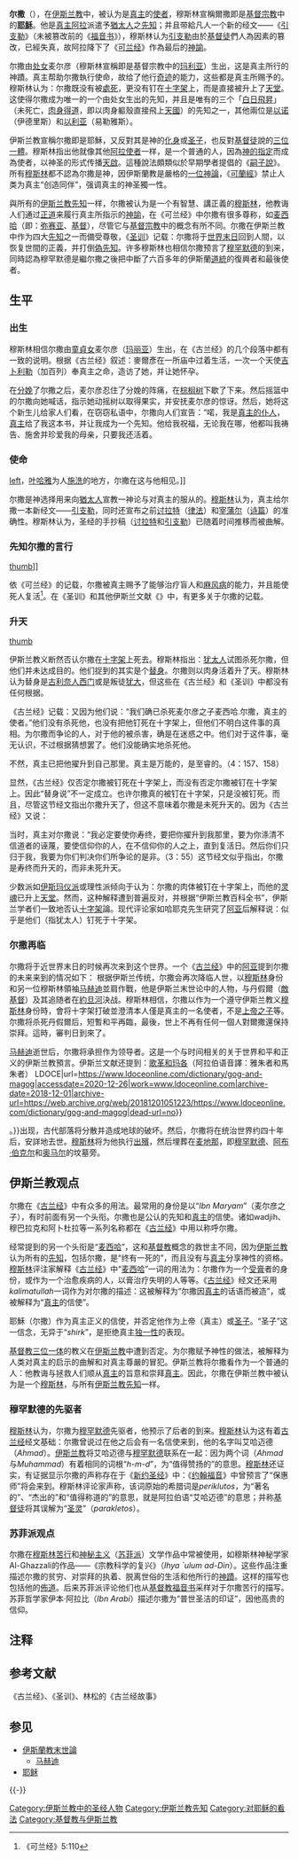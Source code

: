 {{Otheruses|subject=伊斯兰教的先知|other=耶稣的主条目|耶稣}}
{{Islam}}
{{noteTA
|1=zh-hans:古兰经; zh-hant:古蘭經; zh-tw:可蘭經
|2=zh-hans:古兰; zh-hant:古蘭; zh-tw:可蘭
|3=zh-cn:安拉; zh-hk:安拉; zh-sg:阿拉; zh-tw:阿拉
|4=zh-hans:阿拉伯; zh-hant:阿拉伯
}}
'''尔撒'''（{{lang-ar|عيسى}}），在[[伊斯兰教|伊斯兰教]]中，被认为是[[真主|真主]]的[[使者|使者]]，穆斯林宣稱爾撒即是[[基督宗教|基督宗教]]中的'''[[耶稣|耶稣]]'''。他是[[真主|真主]][[阿拉|阿拉]]派遣予[[猶太人|猶太人]]之[[先知|先知]]；并且带給凡人一个新的经文——《[[引支勒|引支勒]]》（未被篡改前的《[[福音书|福音书]]》），穆斯林认为[[引支勒|引支勒]]由於[[基督徒|基督徒]]們人為因素的篡改，已經失真，故阿拉降下了《[[可兰经|可兰经]]》作為最后的[[神諭|神諭]]。

{{infobox_person
|前缀尊称 = [[使者|使者]]和[[先知|先知]]
|姓名 = 尔撒·伊本·麦尔彦<br/>{{lang|ar|عِيسَى ٱبْنُ مَرْيَمَ}}
|后缀尊称 = [[麦西哈|麦西哈]]
|图像 = Isa (Jesus)1 (cropped).png
|图像说明 = 阿拉伯书法书写的尔撒之名
|原文名 = عِيسَى ٱبْنُ مَرْيَمَ
|出生日期 = 约公元前4年（伊斯兰历前645年）<br/>[[犹太行省|犹太行省]],[[罗马帝国|罗马帝国]]
|死亡日期 = 无<br/>但肉身得道于约公元30-33年（伊斯兰历前610-607年）[[耶路撒冷|耶路撒冷]],[[罗马帝国|罗马帝国]]
|前任 = 先知[[叶哈雅|叶哈雅]]
|继任 = 使者[[穆罕默德|穆罕默德]]
|家属 = 父：尔撒是真主赐予其母麦尔彦的，故无父亲。<br/>母：<br/>麦尔彦 
|民族 = [[以色列人|以色列人]]
|宗教信仰 = [[伊斯兰教|伊斯兰教]]
}}

尔撒由[[处女|处女]]麦尔彦（穆斯林宣稱即是基督宗教中的[[圣母玛利亚|玛利亚]]）生出，这是真主所行的神蹟。真主帮助尔撒執行使命，故给了他行[[奇迹|奇迹]]的能力，这些都是真主所赐予的。穆斯林认为：尔撒既没有被[[處死|處死]]，更没有钉在[[十字架|十字架]]上，而是直接被升上了[[天堂|天堂]]。这使得尔撒成为唯一的一个由处女生出的先知，并且是唯有的三个「[[白日飛昇|白日飛昇]]」（未死亡，[[肉身得道|肉身得道]]，即以肉身軀殼直接飛上[[天國|天國]]）的先知之一，其他兩位是[[以诺|以诺]]（伊德里斯）和[[以利亚|以利亚]]（易勒雅斯）。

伊斯兰教宣稱尔撒即是耶穌，又反對其是神的[[化身|化身]]或[[圣子|圣子]]，也反對[[基督徒|基督徒]]說的[[三位一體|三位一體]]。穆斯林指出他就像其他[[阿拉使者|阿拉使者]]一样，是一个普通的人，因為[[伊斯蘭預定論|神的指定]]而成為使者，以神圣的形式传播[[啟示|天啟]]。這種說法頗類似於早期學者提倡的《[[嗣子說|嗣子說]]》。所有[[穆斯林|穆斯林]]都不認為尔撒是神，因伊斯蘭教是嚴格的[[一位神論|一位神論]]，《[[可蘭經|可蘭經]]》禁止人类为真主“创造同伴”，强调真主的神圣獨一性。

與所有的[[伊斯兰教先知|伊斯兰教先知]]一样，尔撒被认为是一个有智慧、講正義的[[穆斯林|穆斯林]]，他教诲人们通过[[正道|正道]]来履行真主所指示的[[神諭|神諭]]，在《可兰经》中尔撒有很多尊称，如[[麦西哈|麦西哈]]（即：[[弥赛亚|弥赛亚]]、[[基督|基督]]），尽管它与[[基督宗教|基督宗教]]中的概念有所不同。尔撒在伊斯兰教中作为四大[[伊斯兰教先知|先知]]之一而備受尊敬，《[[圣训|圣训]]》记载：尔撒将于[[世界末日|世界末日]]回到人間，以恢复世間的正義，并打倒[[偽先知|偽先知]]。许多穆斯林也相信尔撒预言了[[穆罕默德|穆罕默德]]的到来，同時認為穆罕默德是繼尔撒之後把中斷了六百多年的伊斯蘭[[道統|道統]]的復興者和最後使者。

== 生平 ==
=== 出生 ===
穆斯林相信尔撒由[[处女|童貞女]]麦尔彦（[[馬利亞_(耶穌的母親)|玛丽亚]]）生出，在《古兰经》的几个段落中都有一致的说明。根据《古兰经》叙述：麥爾彥在一所庙中过着生活，一次一个天使[[加百列|吉卜利勒]]（加百列）奉真主之命，造访了她，并让她怀孕。

在[[分娩|分娩]]了尔撒之后，麦尔彦忍住了分娩的阵痛，在[[棕榈树|棕榈树]]下歇了下来。然后摇篮中的尔撒向她喊话，指示她动摇树以取得果实，并安抚麦尔彦的惊讶。然后，她将这个新生儿给家人们看，在窃窃私语中，尔撒向人们宣告：“喏，我是[[阿布杜拉|真主的仆人]]，[[真主|真主]]给了我这本书，并让我成为一个先知。他给我祝福，无论我在哪，他都叫我祷告、施舍并珍爱我的母亲，只要我还活着。

=== 使命 ===
[[圖像:Baptism_Site.jpg|left]]，[[叶哈雅|叶哈雅]]为人[[洗礼|施洗]]的地方，尔撒在这与他相见。]]

尔撒是神选择用来向[[猶太人|猶太人]]宣教一神论与对真主的服从的。[[穆斯林|穆斯林]]认为，真主给尔撒一本新经文——[[引支勒|引支勒]]，同时还宣布之前[[讨拉特|讨拉特]]（[[摩西律法|律法]]）和[[宰蒲尔|宰蒲尔]]（[[诗篇|诗篇]]）的准确性。穆斯林认为，圣经的手抄稿（[[讨拉特|讨拉特]]和[[引支勒|引支勒]]）已随着时间推移而被曲解。

=== 先知尔撒的言行 ===
[[圖像:Persian_depiction_of_Jesus_-_Sermon_on_the_Mount.jpg|thumb]]]]

依《可兰经》的记载，尔撒被真主赐予了能够治疗盲人和[[麻风病|麻风病]]的能力，并且能使死人复活<ref>《可兰经》5:110</ref>。在《圣训》和其他伊斯兰文献《{{tsl|ar|أدب}}》中，有更多关于尔撒的记载。

=== 升天 ===
[[圖像:Mohammed_on_Heaven_(detailed_-_from_Topkapı_Palace_Museum).jpg|thumb]]

伊斯兰教义断然否认尔撒在[[十字架|十字架]]上死去。穆斯林指出：[[犹太人|犹太人]]试图杀死尔撒，但他们并未达成目的。他们捉到的其实是个[[替身|替身]]。尔撒则以肉身活着升了天。穆斯林认为替身是[[古利奈人西门|古利奈人西门]]或是叛徒[[加略人猶大|犹大]]，但这些在《古兰经》和《圣训》中都没有任何根据。

《古兰经》记载：又因为他们说：“我们确已杀死麦尔彦之子麦西哈.尔撒，真主的使者。”他们没有杀死他，也没有把他钉死在十字架上，但他们不明白这件事的真相。为尔撒而争论的人，对于他的被杀害，确是在迷惑之中。他们对于这件事，毫无认识，不过根据猜想罢了。他们没能确实地杀死他。

不然，真主已把他擢升到自己那里。真主是万能的，是至睿的。（4：157、158）

显然，《古兰经》仅否定尔撒被钉死在十字架上，而没有否定尔撒被钉在十字架上。因此“替身说”不一定成立。也许尔撒真的被钉在十字架，只是没被钉死。而且，尽管这节经文指出尔撒升天了，但这不意味着尔撒是未死升天的。因为《古兰经》又说：

当时，真主对尔撒说：“我必定要使你寿终，要把你擢升到我那里，要为你涤清不信道者的诬蔑，要使信仰你的人，在不信仰你的人之上，直到复活日。然后你们只归于我，我要为你们判决你们所争论的是非。（3：55）这节经文似乎指出，尔撒是寿终而升天的，而非未死升天。

少数派如[[伊斯玛仪派|伊斯玛仪派]]或理性派倾向于认为：尔撒的肉体被钉在十字架上，而他的[[灵魂|灵魂]]已升上[[天國|天堂]]。然而，这种解释遭到普遍反对，并根据“伊斯兰教百科全书”，伊斯兰学者们一致地否认[[十字架|十字架]]論。现代评论家如哈耶克先生研究了[[阿亚|阿亚]]后解释说：似乎是他们（指犹太人）钉死于十字架。

=== 尔撒再临 ===
{{Main|耶稣再临}}

尔撒将于近世界末日的时候再次来到这个世界。一个《[[古兰经|古兰经]]》中的[[阿亚|阿亚]]提到尔撒的未来来到的情况如下：
{{cquote|他确是复活时的预兆，你切莫怀疑他，你应当顺从我，这是正路。——《古兰经43:61》}}
根据伊斯兰传统，尔撒会再次降临人世，以[[穆斯林|穆斯林]]身份和另一位穆斯林領袖[[马赫迪|马赫迪]]並肩作戰，他是伊斯兰末世论中的人物，与丹假爾（[[敵基督|敵基督]]）及其追随者在[[約旦河|約旦河]]決战。穆斯林相信，尔撒以作为一个遵守伊斯兰教义[[穆斯林|穆斯林]]身份時，會将十字架打破並澄清本人僅是真主的一名使者，不是[[上帝之子|上帝之子]]等。尔撒将杀死丹假爾后，短暫和平再臨，最後，世上不再有任何一個人對爾撒還保持崇拜。這時，審判日到來了。

[[马赫迪|马赫迪]]逝世后，尔撒将承担作为领导者。这是一个与时间相关的关于世界和平和正义的伊斯兰教預言。伊斯兰文献还提到：[[歌革和玛各|歌革和玛各]]（阿拉伯语音譯：雅朱者和馬朱者）{{efn|[[歌革和玛各|歌革和玛各]]（''Gog and Magog''）：而在《[[圣经|圣经]]·[[启示录|启示录]]》中他们代表[[神的国|神的国]]的未来敌人<ref>{{Cite web|title=Gog and Magog {{!}} meaning of Gog and Magog in Longman Dictionary of Contemporary English {{!}} LDOCE|url=https://www.ldoceonline.com/dictionary/gog-and-magog|accessdate=2020-12-26|work=www.ldoceonline.com|archive-date=2018-12-01|archive-url=https://web.archive.org/web/20181201051223/https://www.ldoceonline.com/dictionary/gog-and-magog|dead-url=no}}</ref>。}}出现，古代部落将分散并造成地球的破坏。然后，尔撒将在统治世界约四十年后，安詳地去世。[[穆斯林|穆斯林]]将为他执行[[葬礼|出殯]]，然后埋葬在[[麦地那|麦地那]]，即[[穆罕默德|穆罕默德]]、[[阿布·伯克尔|阿布·伯克尔]]和[[奥马尔|奥马尔]]的坟墓旁。

== 伊斯兰教观点 ==
尔撒在《[[古兰经|古兰经]]》中有众多的用法。最常用的身份是以“''Ibn Maryam''”（麦尔彦之子），有时前面有另一个头衔。尔撒也是公认的先知和[[真主|真主]]的信使。诸如wadjih{{efn|''wadjih''：“从今世直到永远值得尊敬”}}、穆巴拉克{{efn|穆巴拉克（''mubārak''）：“祝福”或“恩惠的源泉”}}和阿卜杜拉{{efn|阿卜杜拉（''`abd-Allāh''）：“真主的仆人”}}等一系列名称都在《[[古兰经|古兰经]]》中用以称呼尔撒。

经常提到的另一个头衔是“[[麦西哈|麦西哈]]”，这和[[基督教|基督教]]概念的救世主不同，因为[[伊斯兰教|伊斯兰教]]认为所有的[[伊斯兰教先知|先知]]，包括尔撒，是“终有一死的”，而且没有与[[真主|真主]]分享神性的资格。[[穆斯林|穆斯林]]评注家解释《[[古兰经|古兰经]]》中“[[麦西哈|麦西哈]]”一词的用法为：尔撒作为一个[[受膏|受膏]]者的身份，或作为一个治愈疾病的人，以膏治疗失明的人等等。《[[古兰经|古兰经]]》经文还采用''kalimatullah''{{efn|''kalimatullah''：“真主的言语”}}一词作为对尔撒的描述：这被解释为“尔撒因[[真主|真主]]的话语而被造”，或被解释为“[[真主|真主]]的信使”。

耶穌（尔撒）作为真主正义的信使，并否定他作为上帝（真主）或[[圣子|圣子]]。“圣子”这一信念，无异于“''shirk''”{{efn|''shirk''：伊斯兰教术语，指的是为[[真主|真主]]创造同伴的罪}}，是拒绝真主[[認主學|独一性]]的表现。

[[基督教|基督教]][[三位一体|三位一体]]的教义在[[伊斯兰教|伊斯兰教]]中遭到否定。为尔撒赋予神性的做法，被解释为人类对真主的启示的曲解和对真主尊嚴的冒犯。伊斯兰教将尔撒看作为一个普通的人：他教诲与拯救人们顺从[[安拉|真主]]的旨意和崇拜[[真主|真主]]。因此，尔撒在伊斯兰教中被认为是一个[[穆斯林|穆斯林]]，与所有[[伊斯兰教先知|伊斯兰教先知]]一样。

=== 穆罕默德的先驱者 ===
{{See also|穆罕默德}}

[[穆斯林|穆斯林]]认为，尔撒为[[穆罕默德|穆罕默德]]先驱者，他预示了后者的到来。[[穆斯林|穆斯林]]认为这有着[[古兰经|古兰经]]经文基础：尔撒曾说过在他之后会有一名信使来到，他的名字叫艾哈迈德（''Ahmad''）。[[伊斯兰教|伊斯兰教]]将艾哈迈德与[[穆罕默德|穆罕默德]]联系在一起：因为两个词（''Ahmad''与''Muhammad''）有着相同的词根“''h-m-d''”，为“值得赞扬的”的意思。[[穆斯林|穆斯林]]还证实，有证据显示尔撒的声称存在于《[[新约圣经|新约圣经]]》中：《[[约翰福音|约翰福音]]》中曾预言了“保惠师”将会来到。穆斯林评论家声称，该词原始的希腊词是''periklutos''，为“著名的”、“杰出的”和“值得称道的”的意思，就是阿拉伯语“艾哈迈德”的意思；并称[[基督徒|基督徒]]将其误解为“[[圣灵|圣灵]]”（''parakletos''）。

=== 苏菲派观点 ===
尔撒在[[穆斯林|穆斯林]][[苦行|苦行]]和[[神秘主义|神秘主义]]（[[蘇非主義|苏菲派]]）文学作品中常被使用，如穆斯林神秘学家Al-Ghazzali的作品——《宗教科学的复兴》（''Ihya `ulum ad-Din''）。这些作品注重描述尔撒的贫穷、对崇拜的执着、脱离世俗的生活和他所行的[[神蹟|神蹟]]。这样的描写也包括他的[[佈道|佈道]]。后来苏菲派评论他们也从[[基督教|基督教]][[福音书|福音书]]采样对于尔撒苦行的描写。苏菲哲学家伊本·阿拉比（''Ibn Arabi''）描述尔撒为“普世圣洁的印证”，因他高贵的信仰。

== 注释 ==
{{Notelist}}

== 参考文献 ==
《古兰经》、《圣训》、林松的《古兰经故事》
{{reflist}}

== 参见 ==
{{Portal|伊斯兰教}}
* [[伊斯蘭教末世論|伊斯蘭教末世論]]
** [[马赫迪|马赫迪]]
* [[耶稣|耶稣]]

{{-}}
{{伊斯蘭教先知}}

[[Category:伊斯兰教中的圣经人物|Category:伊斯兰教中的圣经人物]]
[[Category:伊斯兰教先知|Category:伊斯兰教先知]]
[[Category:对耶稣的看法|Category:对耶稣的看法]]
[[Category:基督教与伊斯兰教|Category:基督教与伊斯兰教]]